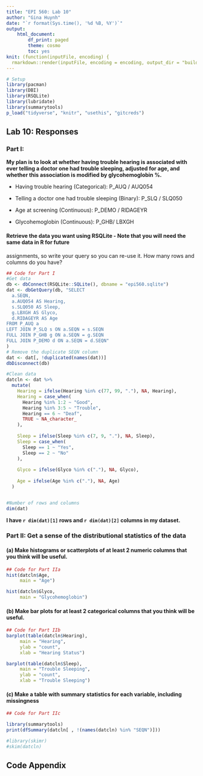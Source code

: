 ```yaml
---
title: "EPI 560: Lab 10"
author: "Gina Huynh"
date: "`r format(Sys.time(), '%d %B, %Y')`"
output: 
    html_document:
        df_print: paged
        theme: cosmo
        toc: yes
knit: (function(inputFile, encoding) {
  rmarkdown::render(inputFile, encoding = encoding, output_dir = "build") })
---
```


```r
# Setup
library(pacman)
library(DBI)
library(RSQLite)
library(lubridate)
library(summarytools)
p_load("tidyverse", "knitr", "usethis", "gitcreds")

```


## Lab 10: Responses 

### Part I:

**My plan is to look at whether having trouble hearing is associated with ever telling a doctor one had trouble sleeping, adjusted for age, and whether this association is modified by glycohemoglobin %.**

+ Having trouble hearing (Categorical): P_AUQ / AUQ054

+ Telling a doctor one had trouble sleeping (Binary): P_SLQ / SLQ050

+ Age at screening (Continuous): P_DEMO / RIDAGEYR

+ Glycohemoglobin (Continuous): P_GHB/ LBXGH


#### Retrieve the data you want using RSQLite - Note that you will need the same data in R for future
assignments, so write your query so you can re-use it. How many rows and columns do you have?

```r
## Code for Part I
#Get data
db <- dbConnect(RSQLite::SQLite(), dbname = "epi560.sqlite")
dat <- dbGetQuery(db, "SELECT 
  a.SEQN, 
  a.AUQ054 AS Hearing,
  s.SLQ050 AS Sleep,
  g.LBXGH AS Glyco,
  d.RIDAGEYR AS Age
FROM P_AUQ a
LEFT JOIN P_SLQ s ON a.SEQN = s.SEQN
FULL JOIN P_GHB g ON a.SEQN = g.SEQN
FULL JOIN P_DEMO d ON a.SEQN = d.SEQN"
)
# Remove the duplicate SEQN column
dat <- dat[, !duplicated(names(dat))]
dbDisconnect(db)

#Clean data
datcln <- dat %>%
  mutate(
    Hearing = ifelse(Hearing %in% c(77, 99, "."), NA, Hearing),
    Hearing = case_when(
      Hearing %in% 1:2 ~ "Good",
      Hearing %in% 3:5 ~ "Trouble",
      Hearing == 6 ~ "Deaf",
      TRUE ~ NA_character_
    ),
    
    Sleep = ifelse(Sleep %in% c(7, 9, "."), NA, Sleep),
    Sleep = case_when(
      Sleep == 1 ~ "Yes",
      Sleep == 2 ~ "No"
    ),
    
    Glyco = ifelse(Glyco %in% c("."), NA, Glyco),
    
    Age = ifelse(Age %in% c("."), NA, Age)
  )


#Number of rows and columns
dim(dat)

```
**I have `r dim(dat)[1]` rows and `r dim(dat)[2]` columns in my dataset.**


### Part II: Get a sense of the distributional statistics of the data

#### (a) Make histograms or scatterplots of at least 2 numeric columns that you think will be useful.

```r
## Code for Part IIa
hist(datcln$Age,
     main = "Age")

hist(datcln$Glyco,
     main = "Glycohemoglobin")

```


#### (b) Make bar plots for at least 2 categorical columns that you think will be useful.

```r
## Code for Part IIb
barplot(table(datcln$Hearing),
     main = "Hearing",
     ylab = "count",
     xlab = "Hearing Status")

barplot(table(datcln$Sleep),
     main = "Trouble Sleeping",
     ylab = "count",
     xlab = "Trouble Sleeping")

```


#### (c) Make a table with summary statistics for each variable, including missingness
```r
## Code for Part IIc

library(summarytools)
print(dfSummary(datcln[ , !(names(datcln) %in% "SEQN")]))

#library(skimr)
#skim(datcln)

```


\newpage

## Code Appendix  
 
```r
```

